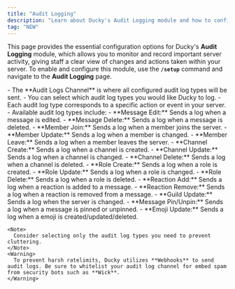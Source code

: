 ```yaml
---
title: "Audit Logging"
description: "Learn about Ducky's Audit Logging module and how to configure it."
tag: "NEW"
---
```


This page provides the essential configuration options for Ducky's **Audit Logging** module, which allows you to monitor and record important server activity, giving staff a clear view of changes and actions taken within your server. To enable and configure this module, use the **`/setup`** command and navigate to the **Audit Logging** page.

<Steps>
  <Step title="Audit Logs Channel" titleSize="h2">
    - The **Audit Logs Channel** is where all configured audit log types will be sent.
  </Step>
  <Step title="Audit Log Types" titleSize="h2">
    - You can select which audit log types you would like Ducky to log.
    - Each audit log type corresponds to a specific action or event in your server.
    - Available audit log types include:
      - **Message Edit:** Sends a log when a message is edited.
      - **Message Delete:** Sends a log when a message is deleted.
      - **Member Join:** Sends a log when a member joins the server.
      - **Member Update:** Sends a log when a member is changed.
      - **Member Leave:** Sends a log when a member leaves the server.
      - **Channel Create:** Sends a log when a channel is created.
      - **Channel Update:** Sends a log when a channel is changed.
      - **Channel Delete:** Sends a log when a channel is deleted.
      - **Role Create:** Sends a log when a role is created.
      - **Role Update:** Sends a log when a role is changed.
      - **Role Delete:** Sends a log when a role is deleted.
      - **Reaction Add:** Sends a log when a reaction is added to a message.
      - **Reaction Remove:** Sends a log when a reaction is removed from a message.
      - **Guild Update:** Sends a log when the server is changed.
      - **Message Pin/Unpin:** Sends a log when a message is pinned or unpinned.
      - **Emoji Update:** Sends a log when a emoji is created/updated/deleted.

    <Note>
      Consider selecting only the audit log types you need to prevent cluttering.
    </Note>
    <Warning>
      To prevent harsh ratelimits, Ducky utilizes **Webhooks** to send audit logs. Be sure to whitelist your audit log channel for embed spam from security bots such as **Wick**.
    </Warning>
  </Step>
</Steps>